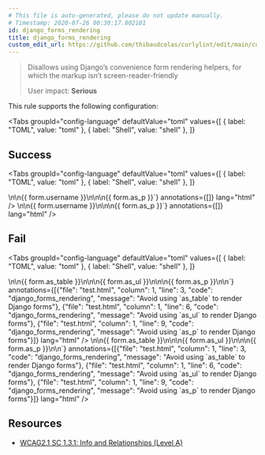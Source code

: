 ```yaml
---
# This file is auto-generated, please do not update manually.
# Timestamp: 2020-07-26 00:30:17.802101
id: django_forms_rendering
title: django_forms_rendering
custom_edit_url: https://github.com/thibaudcolas/curlylint/edit/main/curlylint/rules/django_forms_rendering/django_forms_rendering.py
---
```



> Disallows using Django’s convenience form rendering helpers, for which the markup isn’t screen-reader-friendly
>
> User impact: **Serious**

This rule supports the following configuration:

<Tabs
  groupId="config-language"
  defaultValue="toml"
  values={[
    { label: "TOML", value: "toml" },
    { label: "Shell", value: "shell" },
  ]}
>
  <TabItem value="toml">
    <CodeSnippet
      snippet={`# Forms cannot be rendered with as_table, as_ul, or as_p\ndjango_forms_rendering = true\n# Allows as_p\ndjango_forms_rendering = "as_p"`}
      annotations={[]}
      lang="toml"
    />
  </TabItem>
  <TabItem value="shell">
    <CodeSnippet
      snippet={`# Forms cannot be rendered with as_table, as_ul, or as_p\ncurlylint --rule 'django_forms_rendering: true' .\n# Allows as_p\ncurlylint --rule 'django_forms_rendering: "as_p"' .`}
      annotations={[]}
      lang="shell"
    />
  </TabItem>
</Tabs>

## Success

<Tabs
  groupId="config-language"
  defaultValue="toml"
  values={[
    { label: "TOML", value: "toml" },
    { label: "Shell", value: "shell" },
  ]}
>
  <TabItem value="toml">
    <CodeSnippet
      snippet={`<!-- Good: Render a single field manually -->\n<!-- django_forms_rendering = true -->\n{{ form.username }}\n<!-- Good: as_p can be allowed -->\n<!-- django_forms_rendering = "as_p" -->\n{{ form.as_p }}`}
      annotations={[]}
      lang="html"
    />
  </TabItem>
  <TabItem value="shell">
    <CodeSnippet
      snippet={`<!-- Good: Render a single field manually -->\n<!-- curlylint --rule 'django_forms_rendering: true' . -->\n{{ form.username }}\n<!-- Good: as_p can be allowed -->\n<!-- curlylint --rule 'django_forms_rendering: "as_p"' . -->\n{{ form.as_p }}`}
      annotations={[]}
      lang="html"
    />
  </TabItem>
</Tabs>

## Fail

<Tabs
  groupId="config-language"
  defaultValue="toml"
  values={[
    { label: "TOML", value: "toml" },
    { label: "Shell", value: "shell" },
  ]}
>
  <TabItem value="toml">
    <CodeSnippet
      snippet={`<!-- Bad: Disallows as_table -->\n<!-- django_forms_rendering = true -->\n{{ form.as_table }}\n<!-- Bad: Disallows as_ul too -->\n<!-- django_forms_rendering = true -->\n{{ form.as_ul }}\n<!-- Bad: Disallows as_p too -->\n<!-- django_forms_rendering = true -->\n{{ form.as_p }}\n\n`}
      annotations={[{"file": "test.html", "column": 1, "line": 3, "code": "django_forms_rendering", "message": "Avoid using `as_table` to render Django forms"}, {"file": "test.html", "column": 1, "line": 6, "code": "django_forms_rendering", "message": "Avoid using `as_ul` to render Django forms"}, {"file": "test.html", "column": 1, "line": 9, "code": "django_forms_rendering", "message": "Avoid using `as_p` to render Django forms"}]}
      lang="html"
    />
  </TabItem>
  <TabItem value="shell">
    <CodeSnippet
      snippet={`<!-- Bad: Disallows as_table -->\n<!-- curlylint --rule 'django_forms_rendering: true' . -->\n{{ form.as_table }}\n<!-- Bad: Disallows as_ul too -->\n<!-- curlylint --rule 'django_forms_rendering: true' . -->\n{{ form.as_ul }}\n<!-- Bad: Disallows as_p too -->\n<!-- curlylint --rule 'django_forms_rendering: true' . -->\n{{ form.as_p }}\n\n`}
      annotations={[{"file": "test.html", "column": 1, "line": 3, "code": "django_forms_rendering", "message": "Avoid using `as_table` to render Django forms"}, {"file": "test.html", "column": 1, "line": 6, "code": "django_forms_rendering", "message": "Avoid using `as_ul` to render Django forms"}, {"file": "test.html", "column": 1, "line": 9, "code": "django_forms_rendering", "message": "Avoid using `as_p` to render Django forms"}]}
      lang="html"
    />
  </TabItem>
</Tabs>

## Resources

- [WCAG2.1 SC 1.3.1: Info and Relationships (Level A)](https://www.w3.org/WAI/WCAG21/Understanding/info-and-relationships.html)
